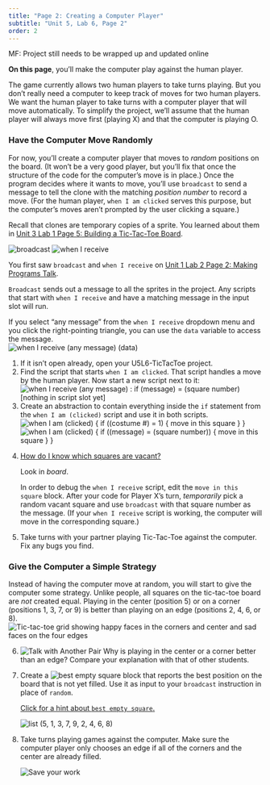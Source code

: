 ```yaml
---
title: "Page 2: Creating a Computer Player"
subtitle: "Unit 5, Lab 6, Page 2"
order: 2
---
```


::: todo
<p>MF: Project still needs to be wrapped up and updated online</p>
:::

::: learn
<p><strong>On this page</strong>, you'll make the computer play against
the human player.</p>
:::

<p>The game currently allows two human players to take turns playing.
But you don't really need a computer to keep track of moves for two
human players. We want the human player to take turns with a computer
player that will move automatically. To simplify the project, we'll
assume that the human player will always move first (playing X) and that
the computer is playing O.</p>

<h3>Have the Computer Move Randomly</h3>

<p>For now, you'll create a computer player that moves to
<em>random</em> positions on the board. (It won't be a very good player,
but you'll fix that once the structure of the code for the computer's
move is in place.) Once the program decides where it wants to move,
you'll use <code>broadcast</code> to send a message to tell the clone
with the matching <var>position number</var> to record a move. (For the
human player, <code>when I am clicked</code> serves this purpose, but
the computer's moves aren't prompted by the user clicking a square.)</p>

::: endnote
Recall that clones are temporary copies of a sprite. You learned about
them in
<a href="/unit-3/lab-1/5-building-tic-tac-toe.html" title="Unit 3 Lab 1 Page 5: Building a Tic-Tac-Toe Board">Unit
3 Lab 1 Page 5: Building a Tic-Tac-Toe Board</a>.
:::

<p><img src="/img/blocks/broadcast.png" title="broadcast" alt="broadcast" class="ms-4"/>
<img src="/img/blocks/when-i-receive.png" title="when I receive" alt="when I receive" class="ms-4"/></p>

::: sidenote
You first saw <code>broadcast</code> and <code>when I receive</code> on
<a href="/unit-1/lab-2/2-gossip.html" title="Unit 1 Lab 2 Page 2: Making Programs Talk">Unit
1 Lab 2 Page 2: Making Programs Talk</a>.
:::

<p><code>Broadcast</code> sends out a message to all the sprites in the
project. Any scripts that start with <code>when I receive</code> and
have a matching message in the input slot will run.</p>

<p>If you select "any message" from the <code>when I receive</code>
dropdown menu and you click the right-pointing triangle, you can use the
<code>data</code> variable to access the message.<br />
<img src="/img/blocks/when-i-receive-any-message.png" title="when I receive (any message) (data)" alt="when I receive (any message) (data)" class="ms-4"/></p>

::: {#first .forYouToDo}
<ol>

<li>If it isn't open already, open your U5L6-TicTacToe project.</li>

<li>Find the script that starts <code>when I am clicked</code>. That
script handles a move by the human player. Now start a new script next
to it:<br />
<img src="/img/5-algorithms/when-receive.png" title="when I receive (any message) : if (message) = (square number) [nothing in script slot yet]" alt="when I receive (any message) : if (message) = (square number) [nothing in script slot yet]" class="ms-4"/></li>

<li>Create an abstraction to contain everything inside the
<code>if</code> statement from the <code>when I am (clicked)</code>
script and use it in both scripts.<br />
<img src="/img/5-algorithms/when-clicked.png" title="when I am (clicked) {
if ((costume #) = 1) {
move in this square
}
}" alt="when I am (clicked) {
if ((costume #) = 1) {
move in this square
}
}" class="ms-4"/>   
<img src="/img/5-algorithms/when-receive-move.png" title="when I am (clicked) {
if ((message) = (square number)) {
move in this square
}
}" alt="when I am (clicked) {
if ((message) = (square number)) {
move in this square
}
}" class="ms-4"/></li>

<li>

::: sidenoteBig
<a href="#hint-how-vacant" data-bs-toggle="collapse" title="How do I know which squares are vacant?">How
do I know which squares are vacant?</a>

::: {#hint-how-vacant .collapse}
<p>Look in <var>board</var>.</p>
:::
:::

In order to debug the <code>when I receive</code> script, edit the
<code>move in this square</code> block. After your code for Player X's
turn, <em>temporarily</em> pick a random vacant square and use
<code>broadcast</code> with that square number as the message. (If your
<code>when I receive</code> script is working, the computer will move in
the corresponding square.)

</li>

<li>Take turns with your partner playing Tic-Tac-Toe against the
computer. Fix any bugs you find.</li>

</ol>
:::

<h3>Give the Computer a Simple Strategy</h3>

<p>Instead of having the computer move at random, you will start to give
the computer some strategy. Unlike people, all squares on the
tic-tac-toe board are <em>not</em> created equal. Playing in the center
(position 5) or on a corner (positions 1, 3, 7, or 9) is better than
playing on an edge (positions 2, 4, 6, or 8).<br />
<img src="/img/5-algorithms/position-ranking.png" title="Tic-tac-toe grid showing happy faces in the corners and center and sad faces on the four edges" alt="Tic-tac-toe grid showing happy faces in the corners and center and sad faces on the four edges" class="ms-4 noshadow"/></p>

::: forYouToDo
<ol start="6">

<li><img src="/img/icons/talk-with-another-pair.png" title="Talk with Another Pair" alt="Talk with Another Pair" class="float-end"/>
Why is playing in the center or a corner better than an edge? Compare
your explanation with that of other students.<br></li>

<li>

Create a
<img src="/img/5-algorithms/best-empty-square.png" title="best empty square" alt="best empty square" class="inline"/>
block that reports the best position on the board that is not yet
filled. Use it as input to your <code>broadcast</code> instruction in
place of <code>random</code>.

::: endnote
<a href="#hint-empty" data-bs-toggle="collapse" title="Click for a hint about best empty square.">Click
for a hint about <code>best empty square</code>.</a>

::: {#hint-empty .collapse}
<img src="/img/5-algorithms/empties.png" title="list (5, 1, 3, 7, 9, 2, 4, 6, 8)" alt="list (5, 1, 3, 7, 9, 2, 4, 6, 8)" class="ms-4"/>
:::
:::

</li>

<li>Take turns playing games against the computer. Make sure the
computer player only chooses an edge if all of the corners and the
center are already filled.</li>

<img src="/img/icons/save-now.png" title="Save your work" alt="Save your work" class="inline"/>

</ol>
:::

